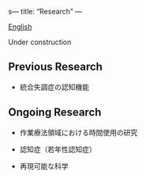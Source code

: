 s---
title: "Research"
---

[English](https://tmhr1303.github.io/tomohiro_kogata/research_english.html)

Under construction

## Previous Research

-   統合失調症の認知機能

## Ongoing Research

-   作業療法領域における時間使用の研究

-   認知症（若年性認知症）

-   再現可能な科学
